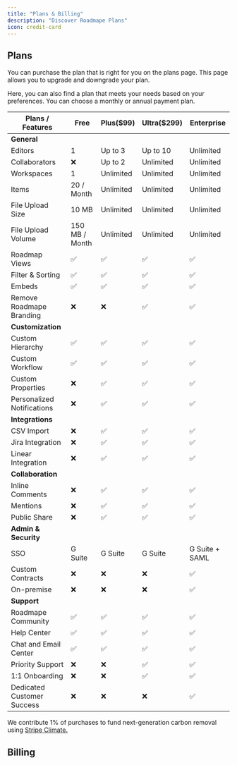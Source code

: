```yaml
---
title: "Plans & Billing"
description: "Discover Roadmape Plans"
icon: credit-card
---
```


## Plans

You can purchase the plan that is right for you on the plans page. This page allows you to upgrade and downgrade your plan. 

Here, you can also find a plan that meets your needs based on your preferences. You can choose a monthly or annual payment plan.

| **Plans / Features**     | **Free**       | **Plus($99)** | **Ultra($299)** | **Enterprise** |
|--------------------------|----------------|---------------|-----------------|----------------|
| **General**              |                |               |                 |                |
| Editors                  | 1              | Up to 3       | Up to 10        | Unlimited      |
| Collaborators            | ❌              | Up to 2       | Unlimited       | Unlimited      |
| Workspaces               | 1              | Unlimited     | Unlimited       | Unlimited      |
| Items                    | 20 / Month     | Unlimited     | Unlimited       | Unlimited      |
| File Upload Size         | 10 MB          | Unlimited     | Unlimited       | Unlimited      |
| File Upload Volume       | 150 MB / Month | Unlimited     | Unlimited       | Unlimited      |
| Roadmap Views            | ✅              | ✅             | ✅               | ✅              |
| Filter & Sorting         | ✅              | ✅             | ✅               | ✅              |
| Embeds                   | ✅              | ✅             | ✅               | ✅              |
| Remove Roadmape Branding | ❌              | ❌             | ✅               | ✅              |
| **Customization**        |                |               |                 |                |
| Custom Hierarchy         | ✅              | ✅             | ✅               | ✅              |
| Custom Workflow          | ✅              | ✅             | ✅               | ✅              |
| Custom Properties          | ❌       | ✅       | ✅       | ✅              |
| Personalized Notifications | ❌       | ✅       | ✅       | ✅              |
| **Integrations**           |         |         |         |                |
| CSV Import                 | ❌       | ✅       | ✅       | ✅              |
| Jira Integration           | ❌       | ✅       | ✅       | ✅              |
| Linear Integration         | ❌       | ✅       | ✅       | ✅              |
| **Collaboration**          |         |         |         |                |
| Inline Comments            | ❌       | ✅       | ✅       | ✅              |
| Mentions                   | ❌       | ✅       | ✅       | ✅              |
| Public Share               | ❌       | ✅       | ✅       | ✅              |
| **Admin & Security**       |         |         |         |                |
| SSO                        | G Suite | G Suite | G Suite | G Suite + SAML |
| Custom Contracts           | ❌       | ❌       | ❌       | ✅              |
| On-premise                 | ❌       | ❌       | ❌       | ✅              |
| **Support**                |         |         |         |                |
| Roadmape Community         | ✅       | ✅       | ✅       | ✅              |
| Help Center                | ✅       | ✅       | ✅       | ✅              |
| Chat and Email Center      | ✅       | ✅       | ✅       | ✅              |
| Priority Support           | ❌       | ❌       | ✅       | ✅              |
| 1:1 Onboarding             | ❌       | ❌       | ✅       | ✅              |
| Dedicated Customer Success | ❌       | ❌       | ❌       | ✅              |

<Info>We contribute 1% of purchases to fund next-generation carbon removal using [Stripe Climate.](https://stripe.com/climate)</Info>

## Billing